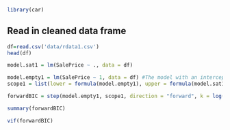 

```r
library(car)
```

## Read in cleaned data frame

```r
df=read.csv('data/rdata1.csv')
head(df)
```

```r
model.sat1 = lm(SalePrice ~ ., data = df)
```

```r
model.empty1 = lm(SalePrice ~ 1, data = df) #The model with an intercept ONLY.
scope1 = list(lower = formula(model.empty1), upper = formula(model.sat1))
```


```r
forwardBIC = step(model.empty1, scope1, direction = "forward", k = log(2064))
```
```r
summary(forwardBIC)
```

```r
vif(forwardBIC)
```


